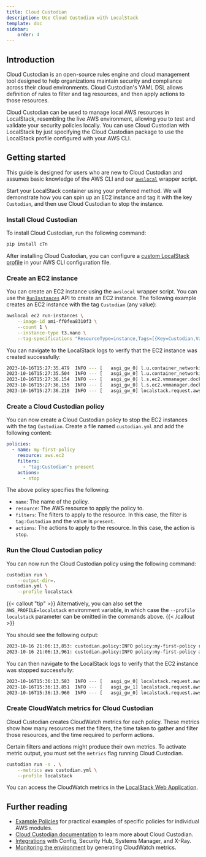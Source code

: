 ```yaml
---
title: Cloud Custodian
description: Use Cloud Custodian with LocalStack
template: doc
sidebar:
    order: 4
---
```


## Introduction

Cloud Custodian is an open-source rules engine and cloud management tool designed to help organizations maintain security and compliance across their cloud environments.
Cloud Custodian's YAML DSL allows definition of rules to filter and tag resources, and then apply actions to those resources.

Cloud Custodian can be used to manage local AWS resources in LocalStack, resembling the live AWS environment, allowing you to test and validate your security policies locally.
You can use Cloud Custodian with LocalStack by just specifying the Cloud Custodian package to use the LocalStack profile configured with your AWS CLI.

## Getting started

This guide is designed for users who are new to Cloud Custodian and assumes basic knowledge of the AWS CLI and our [`awslocal`](https://github.com/localstack/awscli-local) wrapper script.

Start your LocalStack container using your preferred method.
We will demonstrate how you can spin up an EC2 instance and tag it with the key `Custodian`, and then use Cloud Custodian to stop the instance.

### Install Cloud Custodian

To install Cloud Custodian, run the following command:

```bash
pip install c7n
```

After installing Cloud Custodian, you can configure a [custom LocalStack profile](http://docs.localstack.cloud/user-guide/integrations/aws-cli/#configuring-a-custom-profile) in your AWS CLI configuration file.

### Create an EC2 instance

You can create an EC2 instance using the `awslocal` wrapper script.
You can use the [`RunInstances`](https://docs.aws.amazon.com/AWSEC2/latest/APIReference/API_RunInstances.html) API to create an EC2 instance.
The following example creates an EC2 instance with the tag `Custodian` (any value):

```bash
awslocal ec2 run-instances \
    --image-id ami-ff0fea8310f3 \
    --count 1 \
    --instance-type t3.nano \
    --tag-specifications "ResourceType=instance,Tags=[{Key=Custodian,Value=AnyValue}]"
```

You can navigate to the LocalStack logs to verify that the EC2 instance was created successfully:

```bash
2023-10-16T15:27:35.479  INFO --- [   asgi_gw_0] l.u.container_networking   : Determined main container network: bridge
2023-10-16T15:27:35.504  INFO --- [   asgi_gw_0] l.u.container_networking   : Determined main container target IP: 172.17.0.2
2023-10-16T15:27:36.154  INFO --- [   asgi_gw_0] l.s.ec2.vmmanager.docker   : Instance i-d87f1ab75e95ab0d2 will be accessible via SSH at: 127.0.0.1:22, 172.17.0.3:22
2023-10-16T15:27:36.155  INFO --- [   asgi_gw_0] l.s.ec2.vmmanager.docker   : Instance i-d87f1ab75e95ab0d2 port mappings (container -> host): {'22/tcp': 22}
2023-10-16T15:27:36.218  INFO --- [   asgi_gw_0] localstack.request.aws     : AWS ec2.RunInstances => 200
```

### Create a Cloud Custodian policy

You can now create a Cloud Custodian policy to stop the EC2 instances with the tag `Custodian`.
Create a file named `custodian.yml` and add the following content:

```yaml
policies:
  - name: my-first-policy
    resource: aws.ec2
    filters:
      - "tag:Custodian": present
    actions:
      - stop
```

The above policy specifies the following:

- `name`: The name of the policy.
- `resource`: The AWS resource to apply the policy to.
- `filters`: The filters to apply to the resource.
  In this case, the filter is `tag:Custodian` and the value is `present`.
- `actions`: The actions to apply to the resource.
  In this case, the action is `stop`.

### Run the Cloud Custodian policy

You can now run the Cloud Custodian policy using the following command:

```bash
custodian run \
    --output-dir=.
custodian.yml \
    --profile localstack
```

{{< callout "tip" >}}
Alternatively, you can also set the `AWS_PROFILE=localstack` environment variable, in which case the `--profile localstack` parameter can be omitted in the commands above.
{{< /callout >}}

You should see the following output:

```sh
2023-10-16 21:06:13,853: custodian.policy:INFO policy:my-first-policy resource:aws.ec2 region:us-east-1 count:1 time:0.20
2023-10-16 21:06:13,961: custodian.policy:INFO policy:my-first-policy action:stop resources:1 execution_time:0.10
```

You can then navigate to the LocalStack logs to verify that the EC2 instance was stopped successfully:

```bash
2023-10-16T15:36:13.583  INFO --- [   asgi_gw_0] localstack.request.aws     : AWS sts.GetCallerIdentity => 200
2023-10-16T15:36:13.851  INFO --- [   asgi_gw_1] localstack.request.aws     : AWS ec2.DescribeInstances => 200
2023-10-16T15:36:13.960  INFO --- [   asgi_gw_0] localstack.request.aws     : AWS ec2.StopInstances => 200
```

### Create CloudWatch metrics for Cloud Custodian

Cloud Custodian creates CloudWatch metrics for each policy.
These metrics show how many resources met the filters, the time taken to gather and filter those resources, and the time required to perform actions.

Certain filters and actions might produce their own metrics.
To activate metric output, you must set the `metrics` flag running Cloud Custodian.

```bash
custodian run -s . \
    --metrics aws custodian.yml \
    --profile localstack
```

You can access the CloudWatch metrics in the [LocalStack Web Application](https://app.localstack.cloud/inst/default/resources/cloudwatch).

## Further reading

- [Example Policies](https://cloudcustodian.io/docs/aws/examples/index.html) for practical examples of specific policies for individual AWS modules.
- [Cloud Custodian documentation](https://cloudcustodian.io/docs/quickstart/index.html) to learn more about Cloud Custodian.
- [Integrations](https://cloudcustodian.io/docs/aws/topics/index.html) with Config, Security Hub, Systems Manager, and X-Ray.
- [Monitoring the environment](https://cloudcustodian.io/docs/aws/usage.html) by generating CloudWatch metrics.